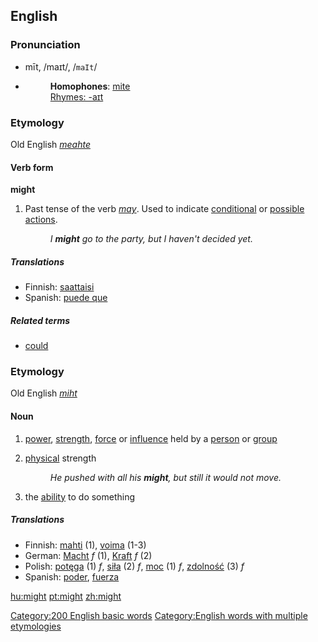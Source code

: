 ==English==

{{rank|without|make|def|112|might|being|day|through}}

===Pronunciation===
*mīt, /maɪt/, /<tt>maIt</tt>/
*{{audio|en-us-might.ogg|Audio (US)}}
*:'''Homophones''': [[mite]]
*:[[Rhymes:English:-aɪt|Rhymes: -aɪt]]

===Etymology===
Old English ''[[meahte]]''
====Verb form====
'''might'''
#Past tense of the verb ''[[may]]''. Used to indicate [[conditional]] or [[possible]] [[action]]s.
#:''I '''might''' go to the party, but I haven't decided yet.''

=====Translations=====
*Finnish: [[saattaisi]]
*Spanish: [[puede que]]

=====Related terms=====
*[[could]]

===Etymology===
Old English ''[[miht]]''
====Noun====
{{en-noun2|'''might'''|-}}
# {{uncountable}} [[power]], [[strength]], [[force]] or [[influence]] held by a [[person]] or [[group]]
# {{uncountable}} [[physical]] strength
#:''He pushed with all his '''might''', but still it would not move.''
# {{uncountable}} the [[ability]] to do something

=====Translations=====
{{rfc-trans}}
*Finnish: [[mahti]] (1), [[voima]] (1-3)
*German: [[Macht]] ''f'' (1), [[Kraft]] ''f'' (2)
*Polish: [[potęga]] (1) ''f'', [[siła]] (2) ''f'', [[moc]] (1) ''f'', [[zdolność]] (3) ''f''
*Spanish: [[poder]], [[fuerza]]

[[Category:200 English basic words]]
[[Category:English words with multiple etymologies]]

[[hu:might]]
[[pt:might]]
[[zh:might]]